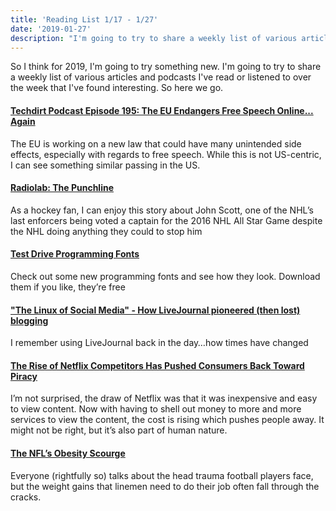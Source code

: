 ```yaml
---
title: 'Reading List 1/17 - 1/27'
date: '2019-01-27'
description: "I'm going to try to share a weekly list of various articles and podcasts I've read or listened to over the week that I've found interesting. So here we go."
---
```


So I think for 2019, I'm going to try something new. I'm going to try to share a weekly list of various articles and podcasts I've read or listened to over the week that I've found interesting. So here we go.

#### [Techdirt Podcast Episode 195: The EU Endangers Free Speech Online... Again](https://www.techdirt.com/articles/20190115/12230841398/techdirt-podcast-episode-195-eu-endangers-free-speech-online-again.shtml)

The EU is working on a new law that could have many unintended side effects, especially with regards to free speech. While this is not US-centric, I can see something similar passing in the US.

#### [Radiolab: The Punchline](https://www.wnycstudios.org/story/radiolab-punchline)

As a hockey fan, I can enjoy this story about John Scott, one of the NHL’s last enforcers being voted a captain for the 2016 NHL All Star Game despite the NHL doing anything they could to stop him

#### [Test Drive Programming Fonts](https://app.programmingfonts.org/)

Check out some new programming fonts and see how they look. Download them if you like, they’re free

#### ["The Linux of Social Media" - How LiveJournal pioneered (then lost) blogging](https://arstechnica.com/gadgets/2019/01/the-linux-of-social-media-how-livejournal-pioneered-then-lost-web-blogging/)

I remember using LiveJournal back in the day…how times have changed

#### [The Rise of Netflix Competitors Has Pushed Consumers Back Toward Piracy](https://motherboard.vice.com/en_us/article/d3q45v/bittorrent-usage-increases-netflix-streaming-sites)

I’m not surprised, the draw of Netflix was that it was inexpensive and easy to view content. Now with having to shell out money to more and more services to view the content, the cost is rising which pushes people away. It might not be right, but it’s also part of human nature.

#### [The NFL’s Obesity Scourge](https://www.nytimes.com/2019/01/17/sports/football/the-nfls-obesity-scourge.html)

Everyone (rightfully so) talks about the head trauma football players face, but the weight gains that linemen need to do their job often fall through the cracks.
